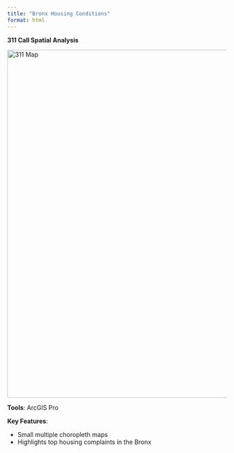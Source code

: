 ```yaml
---
title: "Bronx Housing Conditions"
format: html
---
```



**311 Call Spatial Analysis**


![311 Map](../pictures/Layout1.jpg){.rounded .shadow width="800px"}\


**Tools**: ArcGIS Pro

**Key Features**:

-   Small multiple choropleth maps
-   Highlights top housing complaints in the Bronx